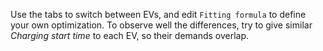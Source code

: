 Use the tabs to switch between EVs, and edit `Fitting formula` to define your own optimization. To observe well the differences, try to give similar *Charging start time* to each EV, so their demands overlap.

